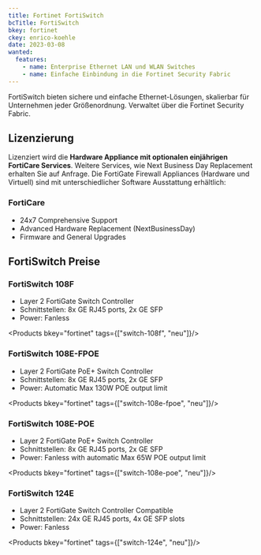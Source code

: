 ```yaml
---
title: Fortinet FortiSwitch
bcTitle: FortiSwitch
bkey: fortinet
ckey: enrico-koehle
date: 2023-03-08
wanted:
  features:
    - name: Enterprise Ethernet LAN und WLAN Switches
    - name: Einfache Einbindung in die Fortinet Security Fabric
---
```




<Intro>

  FortiSwitch bieten sichere und einfache Ethernet-Lösungen, skalierbar für Unternehmen jeder Größenordnung. Verwaltet über die Fortinet Security Fabric.


</Intro>

<TOC />


## Lizenzierung

  Lizenziert wird die **Hardware Appliance mit optionalen einjährigen FortiCare Services**. Weitere Services, wie Next Business Day Replacement erhalten Sie auf Anfrage. Die FortiGate Firewall Appliances (Hardware und Virtuell) sind mit unterschiedlicher Software Ausstattung erhältlich:


### FortiCare

 - 24x7 Comprehensive Support
 - Advanced Hardware Replacement (NextBusinessDay)
 - Firmware and General Upgrades



## FortiSwitch Preise


### FortiSwitch 108F

 - Layer 2 FortiGate Switch Controller
 - Schnittstellen: 8x GE RJ45 ports, 2x GE SFP
 - Power: Fanless


<Products bkey="fortinet" tags={["switch-108f", "neu"]}/>


### FortiSwitch 108E-FPOE

 - Layer 2 FortiGate PoE+ Switch Controller
 - Schnittstellen: 8x GE RJ45 ports, 2x GE SFP
 - Power: Automatic Max 130W POE output limit


<Products bkey="fortinet" tags={["switch-108e-fpoe", "neu"]}/>


### FortiSwitch 108E-POE

 - Layer 2 FortiGate PoE+ Switch Controller
 - Schnittstellen: 8x GE RJ45 ports, 2x GE SFP
 - Power: Fanless with automatic Max 65W POE output limit


<Products bkey="fortinet" tags={["switch-108e-poe", "neu"]}/>


### FortiSwitch 124E

 - Layer 2 FortiGate Switch Controller Compatible
 - Schnittstellen: 24x GE RJ45 ports, 4x GE SFP slots
 - Power: Fanless


<Products bkey="fortinet" tags={["switch-124e", "neu"]}/>



